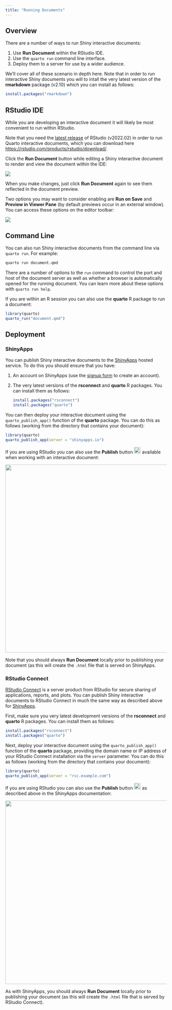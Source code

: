 ```yaml
---
title: "Running Documents"
---
```


## Overview

There are a number of ways to run Shiny interactive documents:

1.  Use **Run Document** within the RStudio IDE.
2.  Use the `quarto run` command line interface.
3.  Deploy them to a server for use by a wider audience.

We'll cover all of these scenario in depth here. Note that in order to run interactive Shiny documents you will to intall the very latest version of the **rmarkdown** package (v2.10) which you can install as follows:

``` r
install.packages("rmarkdown")
```

## RStudio IDE

While you are developing an interactive document it will likely be most convenient to run within RStudio.

Note that you need the [latest release](https://rstudio.com/products/rstudio/download/) of RStudio (v2022.02) in order to run Quarto interactive documents, which you can download here <https://rstudio.com/products/rstudio/download/>.

Click the **Run Document** button while editing a Shiny interactive document to render and view the document within the IDE:

![](images/rstudio-ide.png){.border}

When you make changes, just click **Run Document** again to see them reflected in the document preview.

Two options you may want to consider enabling are **Run on Save** and **Preview in Viewer Pane** (by default previews occur in an external window). You can access these options on the editor toolbar:

![](images/rstudio-ide-options.png){.border}

## Command Line

You can also run Shiny interactive documents from the command line via `quarto run`. For example:

``` bash
quarto run document.qmd
```

There are a number of options to the `run` command to control the port and host of the document server as well as whether a browser is automatically opened for the running document. You can learn more about these options with `quarto run help`.

If you are within an R session you can also use the **quarto** R package to run a document:

``` r
library(quarto)
quarto_run("document.qmd")
```

## Deployment

### ShinyApps

You can publish Shiny interactive documents to the [ShinyApps](http://shinyapps.io/) hosted service. To do this you should ensure that you have:

1.  An account on ShinyApps (use the [signup form](http://shinyapps.io/) to create an account).

2.  The very latest versions of the **rsconnect** and **quarto** R packages. You can install them as follows:

    ``` r
    install.packages("rsconnect")
    install.packages("quarto")
    ```

You can then deploy your interactive document using the `quarto_publish_app()` function of the **quarto** package. You can do this as follows (working from the directory that contains your document):

``` r
library(quarto)
quarto_publish_app(server = "shinyapps.io")
```

If you are using RStudio you can also use the **Publish** button <kbd>![](../../output-formats/images/publish-button.png){width="21"}</kbd> available when working with an interactive document:

![](images/rstudio-ide-publish.png){.border width="587"}

Note that you should always **Run Document** locally prior to publishing your document (as this will create the `.html` file that is served on ShinyApps.

### RStudio Connect

[RStudio Connect](https://www.rstudio.com/products/connect/) is a server product from RStudio for secure sharing of applications, reports, and plots. You can publish Shiny interactive documents to RStudio Connect in much the same way as described above for [ShinyApps].

First, make sure you very latest development versions of the **rsconnect** and **quarto** R packages. You can install them as follows:

``` r
install.packages("rsconnect")
install.packages("quarto")
```

Next, deploy your interactive document using the `quarto_publish_app()` function of the **quarto** package, providing the domain name or IP address of your RStudio Connect installation via the `server` parameter. You can do this as follows (working from the directory that contains your document):

``` r
library(quarto)
quarto_publish_app(server = "rsc.example.com")
```

If you are using RStudio you can also use the **Publish** button <kbd>![](../../output-formats/images/publish-button.png){width="21"}</kbd> as described above in the ShinyApps documentation:

![](images/rstudio-ide-rsc-publish.png){.border width="573"}

As with ShinyApps, you should always **Run Document** locally prior to publishing your document (as this will create the `.html` file that is served by RStudio Connect).
